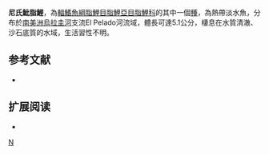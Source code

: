 {{Speciesbox 
| taxon = Hyphessobrycon nicolasi
| status = NE
| status_system = IUCN3.1
| authority =  [[Miquelarena|Miquelarena]] & [[López|López]], 2010
| synonyms = 
}}
'''尼氏魮脂鯉'''，為[[輻鰭魚綱|輻鰭魚綱]][[脂鯉目|脂鯉目]][[脂鯉亞目|脂鯉亞目]][[脂鯉科|脂鯉科]]的其中一個[[種|種]]，為熱帶淡水魚，分布於[[南美洲|南美洲]][[烏拉圭河|烏拉圭河]]支流El Pelado河流域，體長可達5.1公分，棲息在水質清澈、沙石底質的水域，生活習性不明。

==参考文献==
{{refbegin}}
*{{FishBase_species|genus=Hyphessobrycon|species=nicolasi|year=2013|month=12}}
{{refend}}

== 扩展阅读 ==
{{refbegin}}
*{{wikispecies-inline|Hyphessobrycon nicolasi|尼氏魮脂鯉}}
{{refend}}
{{Taxonbar|from=Q5538079}}

[[Category:魮脂鯉屬|N]]


{{魚類小作品}}